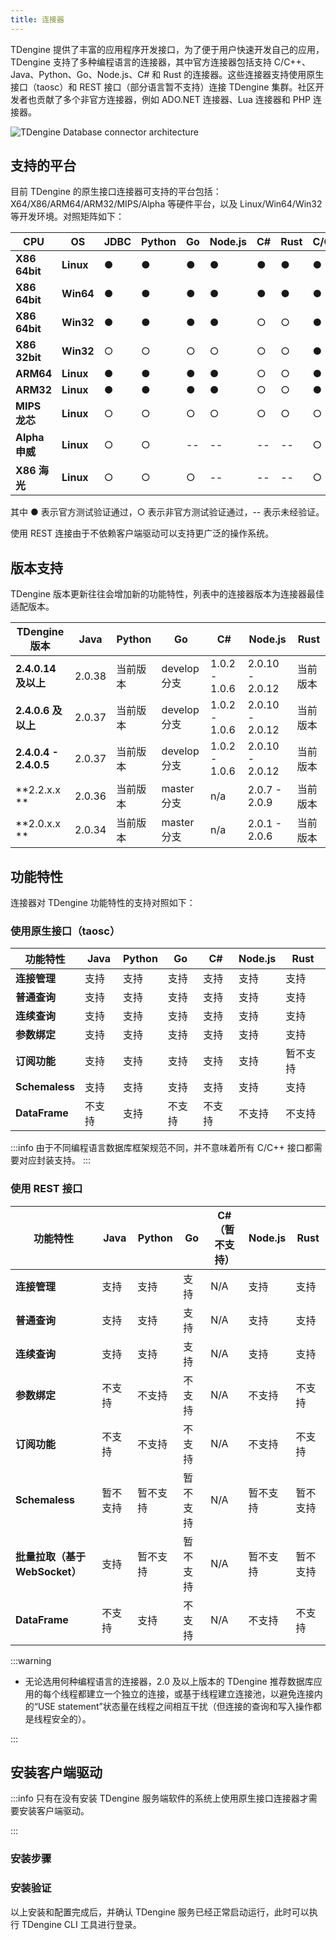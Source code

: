 ```yaml
---
title: 连接器
---
```


TDengine 提供了丰富的应用程序开发接口，为了便于用户快速开发自己的应用，TDengine 支持了多种编程语言的连接器，其中官方连接器包括支持 C/C++、Java、Python、Go、Node.js、C# 和 Rust 的连接器。这些连接器支持使用原生接口（taosc）和 REST 接口（部分语言暂不支持）连接 TDengine 集群。社区开发者也贡献了多个非官方连接器，例如 ADO.NET 连接器、Lua 连接器和 PHP 连接器。

![TDengine Database connector architecture](./connector.webp)

## 支持的平台

目前 TDengine 的原生接口连接器可支持的平台包括：X64/X86/ARM64/ARM32/MIPS/Alpha 等硬件平台，以及 Linux/Win64/Win32 等开发环境。对照矩阵如下：

| **CPU**        | **OS**    | **JDBC** | **Python** | **Go** | **Node.js** | **C#** | **Rust** | C/C++ |
| -------------- | --------- | -------- | ---------- | ------ | ----------- | ------ | -------- | ----- |
| **X86 64bit**  | **Linux** | ●        | ●          | ●      | ●           | ●      | ●        | ●     |
| **X86 64bit**  | **Win64** | ●        | ●          | ●      | ●           | ●      | ●        | ●     |
| **X86 64bit**  | **Win32** | ●        | ●          | ●      | ●           | ○      | ○        | ●     |
| **X86 32bit**  | **Win32** | ○        | ○          | ○      | ○           | ○      | ○        | ●     |
| **ARM64**      | **Linux** | ●        | ●          | ●      | ●           | ○      | ○        | ●     |
| **ARM32**      | **Linux** | ●        | ●          | ●      | ●           | ○      | ○        | ●     |
| **MIPS 龙芯**  | **Linux** | ○        | ○          | ○      | ○           | ○      | ○        | ○     |
| **Alpha 申威** | **Linux** | ○        | ○          | --     | --          | --     | --       | ○     |
| **X86 海光**   | **Linux** | ○        | ○          | ○      | --          | --     | --       | ○     |

其中 ● 表示官方测试验证通过，○ 表示非官方测试验证通过，-- 表示未经验证。

使用 REST 连接由于不依赖客户端驱动可以支持更广泛的操作系统。

## 版本支持

TDengine 版本更新往往会增加新的功能特性，列表中的连接器版本为连接器最佳适配版本。

| **TDengine 版本**     | **Java** | **Python** | **Go**       | **C#**        | **Node.js**     | **Rust** |
| --------------------- | -------- | ---------- | ------------ | ------------- | --------------- | -------- |
| **2.4.0.14 及以上**   | 2.0.38   | 当前版本   | develop 分支 | 1.0.2 - 1.0.6 | 2.0.10 - 2.0.12 | 当前版本 |
| **2.4.0.6 及以上**    | 2.0.37   | 当前版本   | develop 分支 | 1.0.2 - 1.0.6 | 2.0.10 - 2.0.12 | 当前版本 |
| **2.4.0.4 - 2.4.0.5** | 2.0.37   | 当前版本   | develop 分支 | 1.0.2 - 1.0.6 | 2.0.10 - 2.0.12 | 当前版本 |
| **2.2.x.x **          | 2.0.36   | 当前版本   | master 分支  | n/a           | 2.0.7 - 2.0.9   | 当前版本 |
| **2.0.x.x **          | 2.0.34   | 当前版本   | master 分支  | n/a           | 2.0.1 - 2.0.6   | 当前版本 |

## 功能特性

连接器对 TDengine 功能特性的支持对照如下：

### 使用原生接口（taosc）

| **功能特性**   | **Java** | **Python** | **Go** | **C#** | **Node.js** | **Rust** |
| -------------- | -------- | ---------- | ------ | ------ | ----------- | -------- |
| **连接管理**   | 支持     | 支持       | 支持   | 支持   | 支持        | 支持     |
| **普通查询**   | 支持     | 支持       | 支持   | 支持   | 支持        | 支持     |
| **连续查询**   | 支持     | 支持       | 支持   | 支持   | 支持        | 支持     |
| **参数绑定**   | 支持     | 支持       | 支持   | 支持   | 支持        | 支持     |
| **订阅功能**   | 支持     | 支持       | 支持   | 支持   | 支持        | 暂不支持 |
| **Schemaless** | 支持     | 支持       | 支持   | 支持   | 支持        | 支持     |
| **DataFrame**  | 不支持   | 支持       | 不支持 | 不支持 | 不支持      | 不支持   |

:::info
由于不同编程语言数据库框架规范不同，并不意味着所有 C/C++ 接口都需要对应封装支持。
:::

### 使用 REST 接口

| **功能特性**                   | **Java** | **Python** | **Go**   | **C#（暂不支持）** | **Node.js** | **Rust** |
| ------------------------------ | -------- | ---------- | -------- | ------------------ | ----------- | -------- |
| **连接管理**                   | 支持     | 支持       | 支持     | N/A                | 支持        | 支持     |
| **普通查询**                   | 支持     | 支持       | 支持     | N/A                | 支持        | 支持     |
| **连续查询**                   | 支持     | 支持       | 支持     | N/A                | 支持        | 支持     |
| **参数绑定**                   | 不支持   | 不支持     | 不支持   | N/A                | 不支持      | 不支持   |
| **订阅功能**                   | 不支持   | 不支持     | 不支持   | N/A                | 不支持      | 不支持   |
| **Schemaless**                 | 暂不支持 | 暂不支持   | 暂不支持 | N/A                | 暂不支持    | 暂不支持 |
| **批量拉取（基于 WebSocket）** | 支持     | 暂不支持   | 暂不支持 | N/A                | 暂不支持    | 暂不支持 |
| **DataFrame**                  | 不支持   | 支持       | 不支持   | N/A                | 不支持      | 不支持   |

:::warning

- 无论选用何种编程语言的连接器，2.0 及以上版本的 TDengine 推荐数据库应用的每个线程都建立一个独立的连接，或基于线程建立连接池，以避免连接内的“USE statement”状态量在线程之间相互干扰（但连接的查询和写入操作都是线程安全的）。

:::


## 安装客户端驱动

:::info
只有在没有安装 TDengine 服务端软件的系统上使用原生接口连接器才需要安装客户端驱动。

:::

### 安装步骤

<Tabs defaultValue="linux" groupId="os">
  <TabItem value="linux" label="Linux">
    <InstallOnWindows />
  </TabItem>
  <TabItem value="windows" label="Windows">
    <InstallOnLinux />
  </TabItem>
</Tabs>

### 安装验证

以上安装和配置完成后，并确认 TDengine 服务已经正常启动运行，此时可以执行 TDengine CLI 工具进行登录。

<Tabs defaultValue="linux" groupId="os">
  <TabItem value="linux" label="Linux">
    <VerifyLinux />
  </TabItem>
  <TabItem value="windows" label="Windows">
    <VerifyWindows />
  </TabItem>
</Tabs>

